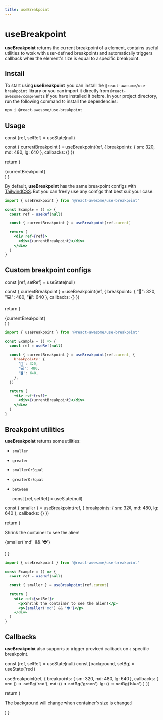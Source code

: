 ```yaml
---
title: useBreakpoint
---
```


# useBreakpoint

**useBreakpoint** returns the current breakpoint of a element, contains useful utilities to work with user-defined breakpoints and automatically triggers
callback when the element's size is equal to a specific breakpoint.

## Install

To start using **useBreakpoint**, you can install the `@react-awesome/use-breakpoint` library or you can import it directly from `@react-awesome/components` if you have installed it before. In your project directory, run
the following command to install the dependencies:

```sh npm2yarn
npm i @react-awesome/use-breakpoint
```

## Usage


  const [ref, setRef] = useState(null)

const { currentBreakpoint } = useBreakpoint(ref, {
breakpoints: {
sm: 320,
md: 480,
lg: 640
},
callbacks: {}
})

return (

<div ref={setRef} className="w-full flex items-center justify-center">
  <div className="h-32 w-full max-w-32 flex items-center justify-center  p-0.5 overflow-hidden text-xl font-medium text-gray-900 rounded-lg group bg-gradient-to-br from-purple-600 to-blue-500 group-hover:from-purple-600 group-hover:to-blue-500 hover:text-white dark:text-white focus:ring-4 focus:outline-none focus:ring-blue-300 dark:focus:ring-blue-800">
    {currentBreakpoint}
  </div>
</div>
) }

By default, **useBreakpoint** has the same breakpoint configs with [TailwindCSS](https://tailwindcss.com/docs/responsive-design).
But you can freely use any configs that best suit your case.

<Container showSizeHandler>
  <Example />
</Container>

```jsx
import { useBreakpoint } from '@react-awesome/use-breakpoint'

const Example = () => {
  const ref = useRef(null)

  const { currentBreakpoint } = useBreakpoint(ref.curent)

  return (
    <div ref={ref}>
      <div>{currentBreakpoint}</div>
    </div>
  )
}
```

## Custom breakpoint configs

  const [ref, setRef] = useState(null)

const { currentBreakpoint } = useBreakpoint(ref, {
breakpoints: {
"📱": 320,
"💻": 480,
"🖥️": 640
},
callbacks: {}
})

return (

<div ref={setRef} className="w-full flex items-center justify-center">
  <div className="h-32 w-full max-w-32 flex items-center justify-center  p-0.5 overflow-hidden text-xl font-medium text-gray-900 rounded-lg group bg-gradient-to-br from-purple-600 to-blue-500 group-hover:from-purple-600 group-hover:to-blue-500 hover:text-white dark:text-white focus:ring-4 focus:outline-none focus:ring-blue-300 dark:focus:ring-blue-800">
    {currentBreakpoint}
  </div>
</div>
) }

<Container showSizeHandler>
  <ExampleWIithCustomConfig />
</Container>

```jsx
import { useBreakpoint } from '@react-awesome/use-breakpoint'

const Example = () => {
  const ref = useRef(null)

  const { currentBreakpoint } = useBreakpoint(ref.curent, {
    breakpoints: {
      '📱': 320,
      '💻': 480,
      '🖥️': 640,
    },
  })

  return (
    <div ref={ref}>
      <div>{currentBreakpoint}</div>
    </div>
  )
}
```

## Breakpoint utilities

**useBreakpoint** returns some utilities:

- `smaller`
- `greater`
- `smallerOrEqual`
- `greaterOrEqual`
- `between`

  const [ref, setRef] = useState(null)

const { smaller } = useBreakpoint(ref, {
breakpoints: {
sm: 320,
md: 480,
lg: 640
},
callbacks: {}
})

return (

<div ref={setRef} className="w-full flex flex-col items-center justify-center">
  <p className="text-center text-lg font-semibold">
    Shrink the container to see the alien!
  </p>
  <p className="text-2xl mt-3">{smaller('md') && '👽'}</p>
</div>
) }

<Container showSizeHandler>
  <ExampleUseUtilities />
</Container>

```jsx
import { useBreakpoint } from '@react-awesome/use-breakpoint'

const Example = () => {
  const ref = useRef(null)

  const { smaller } = useBreakpoint(ref.curent)

  return (
    <div ref={setRef}>
      <p>Shrink the container to see the alien!</p>
      <p>{smaller('md') && '👽'}</p>
    </div>
  )
}
```

## Callbacks

**useBreakpoint** also supports to trigger provided callback on a specific breakpoint.

  const [ref, setRef] = useState(null)
  const [background, setBg] = useState('red')

useBreakpoint(ref, {
breakpoints: {
sm: 320,
md: 480,
lg: 640
},
callbacks: {
sm: () => setBg('red'),
md: () => setBg('green'),
lg: () => setBg('blue')
}
})

return (

<div ref={setRef} className="w-full flex flex-col items-center justify-center">
  <p className="text-center text-lg font-semibold">
    The background will change when container's size is changed
  </p>
  <div
    style={{
      background,
    }}
    className="h-32 w-full max-w-32 flex items-center justify-center  p-0.5 overflow-hidden text-xl font-medium text-gray-900 rounded-lg"
  />
</div>
) }

<Container showSizeHandler>
  <ExampleWithCallback />
</Container>
